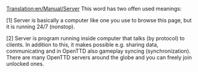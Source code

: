 [[Translation:en/Manual/Server]]
This word has two offen used meanings:

[1] Server is basically a computer like one you use to browse this page, but it is running 24/7 (nonstop).

[2] Server is program running inside computer that talks (by protocol) to clients. In addition to this, it makes possible e.g. sharing data, communicating and in OpenTTD also gameplay syncing (synchronization). There are many OpenTTD servers around the globe and you can freely join unlocked ones.